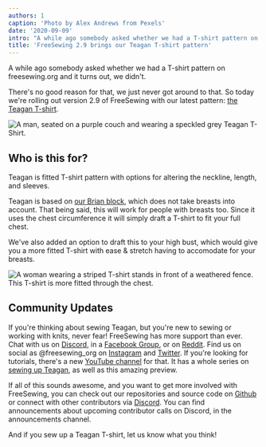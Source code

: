 ```yaml
---
authors: 1
caption: 'Photo by Alex Andrews from Pexels'
date: '2020-09-09'
intro: "A while ago somebody asked whether we had a T-shirt pattern on freesewing.org and it turns out, we didn't."
title: 'FreeSewing 2.9 brings our Teagan T-shirt pattern'
---
```


A while ago somebody asked whether we had a T-shirt pattern on freesewing.org
and it turns out, we didn't.

<!-- truncate -->

There's no good reason for that, we just never got around to that. So today
we're rolling out version 2.9 of FreeSewing with our latest pattern: [the
Teagan T-shirt](/designs/teagan/).

![A man, seated on a purple couch and wearing a speckled grey Teagan
T-Shirt.](https://posts.freesewing.org/uploads/teagan1_2904162431.jpg)

## Who is this for?

Teagan is fitted T-shirt pattern with options for altering the neckline,
length, and sleeves.

Teagan is based on [our Brian block](/designs/brian/), which does not take
breasts into account. That being said, this will work for people with breasts
too. Since it uses the chest circumference it will simply draft a T-shirt to
fit your full chest.

We've also added an option to draft this to your high bust, which would give
you a more fitted T-shirt with ease & stretch having to accomodate for your
breasts.

![A woman wearing a striped T-shirt stands in front of a weathered fence. This
T-shirt is more fitted through the
chest.](https://posts.freesewing.org/uploads/teagan3_8ff8115d75.jpg)

## Community Updates

If you're thinking about sewing Teagan, but you're new to sewing or working
with knits, never fear! FreeSewing has more support than ever. Chat with us on
[Discord](https://discord.freesewing.org/), in a [Facebook
Group](https://www.facebook.com/groups/627769821272714), or on
[Reddit](https://www.reddit.com/r/freesewing/). Find us on social as
@freesewing_org on [Instagram](https://www.instagram.com/freesewing_org/) and
[Twitter](https://twitter.com/freesewing_org). If you're looking for tutorials,
there's a new [YouTube
channel](https://www.youtube.com/channel/UCLAyxEL72gHvuKBpa-GmCvQ) for that. It
has a whole series on [sewing up
Teagan](https://www.youtube.com/playlist?list=PLY9EmRuXR20Y7FonIHD6mX9yIpFh_emX1),
as well as this amazing preview.

<YouTube id="3UGJSNxNe8I" />

If all of this sounds awesome, and you want to get more involved with
FreeSewing, you can check out our repositories and source code on
[Github](https://github.com/freesewing/) or connect with other contributors via
[Discord](https://discord.freesewing.org/). You can find announcements about
upcoming contributor calls on Discord, in the announcements channel.

And if you sew up a Teagan T-shirt, let us know what you think!
